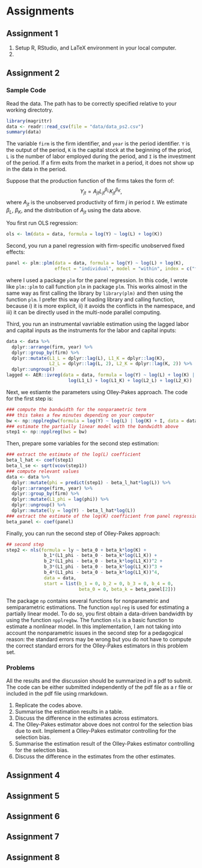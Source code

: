 # Assignments {#assignments}

## Assignment 1

1. Setup R, RStudio, and LaTeX environment in your local computer.
1. 
    

## Assignment 2

### Sample Code

\paragraph{OLS, Panel, and IV Regressions} Read the data. The path has to be correctly specified relative to your working directotry.
```r
library(magrittr)
data <- readr::read_csv(file = "data/data_ps2.csv")
summary(data)
```
The variable `firm` is the firm identifier, and `year` is the period identifier. `Y` is the output of the period, `K` is the capital stock at the beginning of the priod, `L` is the number of labor employed during the period, and `I` is the investment of the period. If a firm exits from the market in a period, it does not show up in the data in the period.

Suppose that the production function of the firms takes the form of:
$$
Y_{jt} = A_{jt} L_{jt}^{\beta_L} K_{jt}^{\beta_K},
$$
where $A_{jt}$ is the unobserved productivity of firm $j$ in period $t$. We estimate $\beta_L$, $\beta_K$, and the distribution of $A_{jt}$ using the data above.

You first run OLS regression:
```r
ols <- lm(data = data, formula = log(Y) ~ log(L) + log(K))
```

Second, you run a panel regression with firm-specific unobserved fixed effects:
```r
panel <- plm::plm(data = data, formula = log(Y) ~ log(L) + log(K),
                  effect = "individual", model = "within", index = c("firm", "year"))
```
where I used a package `plm` for the panel regression. In this code, I wrote like `plm::plm` to call function `plm` in package `plm`. This works almost in the same way as first calling the library by `library(plm)` and then using the function `plm`. I prefer this way of loading library and calling function, because i) it is more explicit, ii) it avoids the conflicts in the namespace, and iii) it can be directly used in the multi-node parallel computing.

Third, you run an instrumental vavriable estimation using the lagged labor and capital inputs as the instruments for the labor and capital inputs:
```r
data <- data %>%
  dplyr::arrange(firm, year) %>%
  dplyr::group_by(firm) %>%
  dplyr::mutate(L1_L = dplyr::lag(L), L1_K = dplyr::lag(K),
                L2_L = dplyr::lag(L, 2), L2_K = dplyr::lag(K, 2)) %>%
  dplyr::ungroup()
lagged <- AER::ivreg(data = data, formula = log(Y) ~ log(L) + log(K) | 
                       log(L1_L) + log(L1_K) + log(L2_L) + log(L2_K))
```

\paragraph{Olley-Pakes Approach} Next, we estiamte the parameters using Olley-Pakes approach. The code for the first step is:
```r
### compute the bandwidth for the nonparametric term 
### this takes a few minutes depending on your computer
bw <- np::npplregbw(formula = log(Y) ~ log(L) | log(K) + I, data = data)
### estimate the partially linear model with the bandwidth above
step1 <- np::npplreg(bws = bw)
```

Then, prepare some variables for the second step estimation:
```r
### extract the estimate of the log(L) coefficient
beta_l_hat <- coef(step1)
beta_l_se <- sqrt(vcov(step1))
### compute relevant values
data <- data %>%
  dplyr::mutate(phi = predict(step1) - beta_l_hat*log(L)) %>%
  dplyr::arrange(firm, year) %>%
  dplyr::group_by(firm) %>%
  dplyr::mutate(L1_phi = lag(phi)) %>%
  dplyr::ungroup() %>%
  dplyr::mutate(ly = log(Y) - beta_l_hat*log(L))
### extract the estimate of the log(K) coefficient from panel regression
beta_panel <- coef(panel)
```

Finally, you can run the second step of Olley-Pakes approach:
```r
## second step
step2 <- nls(formula = ly ~ beta_0 + beta_k*log(K) + 
              b_1*(L1_phi - beta_0 - beta_k*log(L1_K)) +
              b_2*(L1_phi - beta_0 - beta_k*log(L1_K))^2 +
              b_3*(L1_phi - beta_0 - beta_k*log(L1_K))^3 +
              b_4*(L1_phi - beta_0 - beta_k*log(L1_K))^4,
              data = data,
              start = list(b_1 = 0, b_2 = 0, b_3 = 0, b_4 = 0,
                           beta_0 = 0, beta_k = beta_panel[2]))
```

The package `np` contains several functions for nonparametric and semiparametric estimations. The function `npplreg` is used for estimating a partially linear model. To do so, you first obtain a data-driven bandwidth by using the function `npplregbw`. The function `nls` is a basic function to estimate a nonlinear model. In this implementation, I am not taking into account the nonparametric issues in the second step for a pedagogical reason: the standard errors may be wrong but you do not have to compute the correct standard errors for the Olley-Pakes estimators in this problem set.


### Problems

All the results and the discussion should be summarized in a pdf to submit. The code can be either submitted independently of the pdf file as a r file or included in the pdf file using rmarkdown.

1. Replicate the codes above.
1. Summarise the estimation results in a table.
1. Discuss the difference in the estimates across estimators.
1. The Olley-Pakes estimator above does not control for the selection bias due to exit. Implement a Olley-Pakes estimator controlling for the selection bias.
1. Summarise the estimation result of the Olley-Pakes estimator controlling for the selection bias.
1. Discuss the difference in the estimates from the other estimates.


## Assignment 4

## Assignment 5

## Assignment 6

## Assignment 7

## Assignment 8
